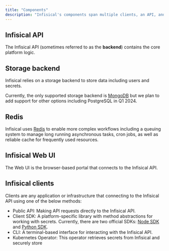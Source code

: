 ```yaml
---
title: "Components"
description: "Infisical's components span multiple clients, an API, and a storage backend"
---
```


## Infisical API

The Infisical API (sometimes referred to as the **backend**) contains the core platform logic.

## Storage backend

Infisical relies on a storage backend to store data including users and secrets.

Currently, the only supported storage backend is [MongoDB](https://www.mongodb.com) but we plan to add support for other options including PostgreSQL in Q1 2024.

## Redis

Infisical uses [Redis](https://redis.com) to enable more complex workflows including a queuing system to manage long running asynchronous tasks, cron jobs, as well as reliable cache for frequently used resources.

## Infisical Web UI

The Web UI is the browser-based portal that connects to the Infisical API.

## Infisical clients

Clients are any application or infrastructure that connecting to the Infisical API using one of the below methods:
- Public API: Making API requests directly to the Infisical API.
- Client SDK: A platform-specific library with method abstractions for working with secrets. Currently, there are two official SDKs: [Node SDK](https://github.com/Infisical/infisical-node) and [Python SDK](https://github.com/Infisical/infisical-python).
- CLI: A terminal-based interface for interacting with the Infisical API.
- Kubernetes Operator: This operator retrieves secrets from Infisical and securely store